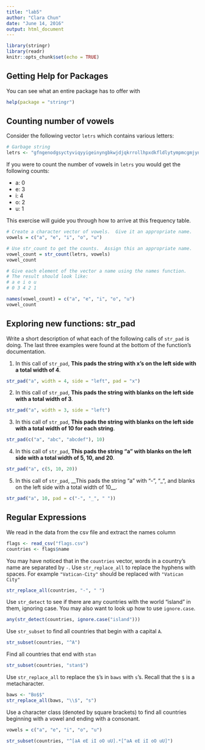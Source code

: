 ```yaml
---
title: "lab5"
author: "Clara Chun"
date: "June 14, 2016"
output: html_document
---
```


```r
library(stringr)
library(readr)
knitr::opts_chunk$set(echo = TRUE)
```

## Getting Help for Packages

You can see what an entire package has to offer with
```r
help(package = "stringr")
```


## Counting number of vowels

Consider the following vector `letrs` which contains various letters:
```r
# Garbage string
letrs <- "gfngenodgsyctyviqyyigeinyngbkwjdjqkrrollhpxdkfldlytympmcgmjynihusebtq"
```

If you were to count the number of vowels in `letrs` you would get the following counts:

- a: 0
- e: 3
- i: 4
- o: 2
- u: 1

This exercise will guide you through how to arrive at this frequency table.

```r
# Create a character vector of vowels.  Give it an appropriate name.
vowels = c("a", "e", "i", "o", "u")

# Use str_count to get the counts.  Assign this an appropriate name.
vowel_count = str_count(letrs, vowels)
vowel_count

# Give each element of the vector a name using the names function.
# The result should look like:
# a e i o u
# 0 3 4 2 1

names(vowel_count) = c("a", "e", "i", "o", "u")
vowel_count

```

## Exploring new functions: str_pad
Write a short description of what each of the following calls of `str_pad` is doing.  The last three examples were found at the bottom of the function's documentation.

1. In this call of `str_pad`, __This pads the string with x's on the left side with a total width of 4__.
```r
str_pad("a", width = 4, side = "left", pad = "x")
```

2. In this call of `str_pad`, __This pads the string with blanks on the left side with a total width of 3__.
```r
str_pad("a", width = 3, side = "left")
```

3. In this call of `str_pad`, __This pads the string with blanks on the left side with a total width of 10 for each string__.
```r
str_pad(c("a", "abc", "abcdef"), 10)
```

4. In this call of `str_pad`, __This pads the string "a" with blanks on the left side with a total width of 5, 10, and 20__.
```r
str_pad("a", c(5, 10, 20))
```

5. In this call of `str_pad`, __This pads the string "a" with "-", "_", and blanks on the left side with a total width of 10__.
```r
str_pad("a", 10, pad = c("-", "_", " "))
```

## Regular Expressions

We read in the data from the csv file and extract the names column
```r
flags <- read_csv("flags.csv")
countries <- flags$name
```

You may have noticed that in the `countries` vector, words in a country's name are separated by `-`.  Use `str_replace_all` to replace the hyphens with spaces.  For example `"Vatican-City"` should be replaced with `"Vatican City"`

```r
str_replace_all(countries, "-", " ")

```

Use `str_detect` to see if there are any countries with the world "island" in them, ignoring case.  You may also want to look up how to use `ignore.case`.

```r
any(str_detect(countries, ignore.case("island"))) 

```

Use `str_subset` to find all countries that begin with a capital `A`.
```r
str_subset(countries, "^A")
```

Find all countries that end with `stan`
```r
str_subset(countries, "stan$")
```

Use `str_replace_all` to replace the `$`'s in `baws` with `s`'s.  Recall that the `$` is a metacharacter.
```r
baws <- "Bo$$"
str_replace_all(baws, "\\$", "s")
```

Use a character class (denoted by square brackets) to find all countries beginning with a vowel and ending with a consonant.
```r
vowels = c("a", "e", "i", "o", "u")

str_subset(countries, "^[aA eE iI oO uU].*[^aA eE iI oO uU]")
```





